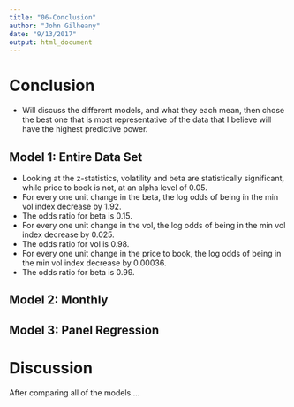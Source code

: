 ```yaml
---
title: "06-Conclusion"
author: "John Gilheany"
date: "9/13/2017"
output: html_document
---
```


# Conclusion  
- Will discuss the different models, and what they each mean, then chose the best one that is most representative of the data that I believe will have the highest predictive power. 

## Model 1: Entire Data Set 
- Looking at the z-statistics, volatility and beta are statistically significant, while price to book is not, at an alpha level of 0.05.
- For every one unit change in the beta, the log odds of being in the min vol index decrease by 1.92. 
- The odds ratio for beta is 0.15.
- For every one unit change in the vol, the log odds of being in the min vol index decrease by 0.025. 
- The odds ratio for vol is 0.98.
- For every one unit change in the price to book, the log odds of being in the min vol index decrease by 0.00036. 
- The odds ratio for beta is 0.99.

## Model 2: Monthly

## Model 3: Panel Regression

# Discussion
After comparing all of the models....

